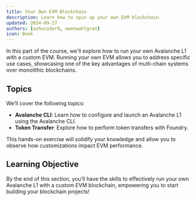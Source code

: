 ```yaml
---
title: Your Own EVM Blockchain
description: Learn how to spin up your own EVM blockchain.
updated: 2024-09-27
authors: [ashucoder9, owenwahlgren]
icon: Book
---
```


In this part of the course, we'll explore how to run your own Avalanche L1 with a custom EVM. Running your own EVM allows you to address specific use cases, showcasing one of the key advantages of multi-chain systems over monolithic blockchains.

## Topics

We’ll cover the following topics:

- **Avalanche CLI**: Learn how to configure and launch an Avalanche L1 using the Avalanche CLI.
- **Token Transfer**: Explore how to perform token transfers with Foundry.

This hands-on exercise will solidify your knowledge and allow you to observe how customizations impact EVM performance.

## Learning Objective

By the end of this section, you’ll have the skills to effectively run your own Avalanche L1 with a custom EVM blockchain, empowering you to start building your blockchain projects!
